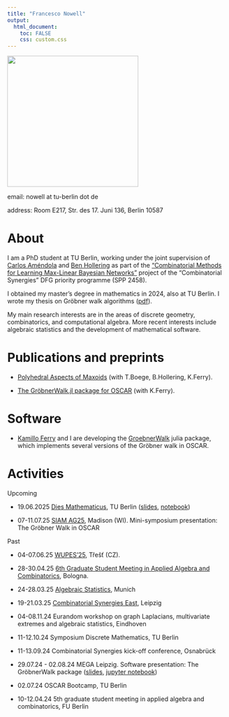 ```yaml
---
title: "Francesco Nowell"
output: 
  html_document:
    toc: FALSE
    css: custom.css
---
```


<div>
  <img style="vertical-align:middle" src="cvpic.jpg" width = "300">
</div>


email: nowell at tu-berlin dot de 

address: Room E217, Str. des 17. Juni 136, Berlin 10587

# About 
I am a PhD student at TU Berlin, working under the joint supervision of [Carlos Améndola](https://luke-amendola.appspot.com/) and [Ben Hollering](https://sites.google.com/view/benhollering) as part of the ["Combinatorial Methods for Learning Max-Linear Bayesian Networks"](https://www.combinatorial-synergies.de/projects/?elem=Combinatorial-Methods-for-Learning-Max-Linear-Bayesian-Networks) project of the "Combinatorial Synergies" DFG priority programme (SPP 2458). 

I obtained my master's degree in mathematics in 2024, also at TU Berlin. I wrote my thesis on Gröbner walk algorithms ([pdf](https://doi.org/10.14279/depositonce-23024)).

My main research interests are in the areas of discrete geometry, combinatorics,  and computational algebra. More recent interests include algebraic statistics and the development of mathematical software. 

# Publications and preprints

- [Polyhedral Aspects of Maxoids](https://arxiv.org/abs/2504.21068) (with T.Boege, B.Hollering, K.Ferry). 

- [The GröbnerWalk.jl package for OSCAR](https://arxiv.org/abs/2503.09254) (with K.Ferry). 

# Software 
- [Kamillo Ferry](https://kafe.dev) and I are developing the [GroebnerWalk](https://github.com/ooinaruhugh/GroebnerWalk.jl) julia package, which implements several versions of the Gröbner walk in OSCAR.

# Activities   

Upcoming

- 19.06.2025 [Dies Mathematicus](https://www.static.tu.berlin/fileadmin/www/40000209/programm_vortraege.pdf), TU Berlin ([slides](GWalk_DIES.pdf), [notebook](DIES_notebook.ipynb))

- 07-11.07.25 [SIAM AG25](https://www.siam.org/conferences-events/siam-conferences/ag25/), Madison (WI). Mini-symposium presentation: The Gröbner Walk in OSCAR 


Past 


- 04-07.06.25 [WUPES'25](https://wupes.utia.cas.cz/2025/), Třešť (CZ).

- 28-30.04.25 [6th Graduate Student Meeting in Applied Algebra and Combinatorics](https://sites.google.com/view/gsmaac25/home?authuser=0), Bologna.

- 24-28.03.25 [Algebraic Statistics](https://sites.google.com/view/algstat2025/home), Munich

- 19-21.03.25 [Combinatorial Synergies East](https://www.mis.mpg.de/events/series/combinatorial-synergies-east), Leipzig

- 04-08.11.24 Eurandom workshop on graph Laplacians, multivariate extremes and algebraic statistics, Eindhoven 

- 11-12.10.24 Symposium Discrete Mathematics, TU Berlin

- 11-13.09.24 Combinatorial Synergies kick-off conference, Osnabrück 

- 29.07.24 - 02.08.24 MEGA Leipzig. Software presentation: The GröbnerWalk package ([slides](GWalk_presentation_MEGA.pdf), [jupyter notebook](MEGA_notebook.ipynb)) 

- 02.07.24 OSCAR Bootcamp, TU Berlin 

- 10-12.04.24 5th graduate student meeting in applied algebra and combinatorics, FU Berlin

